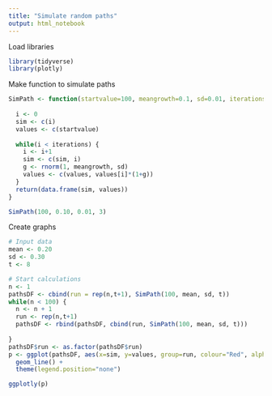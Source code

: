 ```yaml
---
title: "Simulate random paths"
output: html_notebook
---
```


Load libraries

```r
library(tidyverse)
library(plotly)
```



Make function to simulate paths 

```r
SimPath <- function(startvalue=100, meangrowth=0.1, sd=0.01, iterations=10) {
  
  i <- 0
  sim <- c(i)
  values <- c(startvalue)
  
  while(i < iterations) {
    i <- i+1
    sim <- c(sim, i)
    g <- rnorm(1, meangrowth, sd)
    values <- c(values, values[i]*(1+g))
  }
  return(data.frame(sim, values))
}

SimPath(100, 0.10, 0.01, 3)
```

Create graphs

```r
# Input data
mean <- 0.20
sd <- 0.30
t <- 8

# Start calculations
n <- 1
pathsDF <- cbind(run = rep(n,t+1), SimPath(100, mean, sd, t))
while(n < 100) {
  n <- n + 1
  run <- rep(n,t+1)
  pathsDF <- rbind(pathsDF, cbind(run, SimPath(100, mean, sd, t)))
  
}
pathsDF$run <- as.factor(pathsDF$run)
p <- ggplot(pathsDF, aes(x=sim, y=values, group=run, colour="Red", alpha=1/10)) +
  geom_line() +
  theme(legend.position="none")

ggplotly(p)
```


